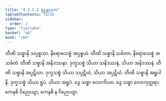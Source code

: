 ```yaml
---
title: "4.3.2.2 စူဠန္တရဒုက"
tableOfContents: false
sidebar:
  order: 2
type: "tipitaka"
basket: "ab"
book: "vbh"
---
```



<DynamicBreadcrumb />

<Paragraph number="845" book="vbh">
တီဏိ သစ္စာနိ သပ္ပစ္စယာ. နိရောဓသစ္စံ အပ္ပစ္စယံ. တီဏိ သစ္စာနိ သင်္ခတာ. နိရောဓသစ္စံ အသင်္ခတံ. တီဏိ သစ္စာနိ အနိဒဿနာ. ဒုက္ခသစ္စံ သိယာ သနိဒဿနံ, သိယာ အနိဒဿနံ. တီဏိ သစ္စာနိ အပ္ပဋိဃာ. ဒုက္ခသစ္စံ သိယာ သပ္ပဋိဃံ, သိယာ အပ္ပဋိဃံ. တီဏိ သစ္စာနိ အရူပါနိ. ဒုက္ခသစ္စံ သိယာ ရူပံ, သိယာ အရူပံ. ဒွေ သစ္စာ လောကိယာ. ဒွေ သစ္စာ လောကုတ္တရာ; ကေနစိ ဝိညေယျာ, ကေနစိ န ဝိညေယျာ.
</Paragraph>